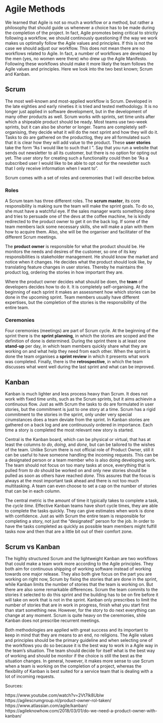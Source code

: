 # Agile Methods

We learned that Agile is not so much a workflow or a method, but rather a philosophy that should guide us whenever a choice has to be made during the completion of the project. 
In fact, Agile promotes being critical to strictly following a workflow, we should continously questioning if the way we work makes us optimally follow the Agile values and principles. 
If this is not the case we should adjust our workflow. 
This does not mean there are no workflows related to Agile. 
In fact, a number of workflows are developed by the men (yes, no women were there) who drew up the Agile Manifesto. Following these workflows should make it more likely the team follows the Agile values and principles. 
Here we look into the two best known; Scrum and Kanban.

## Scrum

The most well-known and most-applied workflow is Scrum. 
Developed in the late eighties and early nineties it is tried and tested methodology. 
It is no longer just applied in software development, but in the development of many other products as well. 
Scrum works with sprints, set time units after which a shipeable product should be ready. 
Most teams use two-week sprints, but it can also be shorter or longer. 
Teams are completely self-organising, they decide what it will do the next sprint and how they will do it. 
Tasks to do are gathered on the productlog, they are all formulated such that it is clear how they will add value to the product. 
These **user stories** take the form "As <role user> I would like to <action/functionality> such that I <benefit>". 
Say that you run a website that sends out newsletter to all its customer, but there is no option for opting out yet. 
The user story for creating such a functionality could then be "As a subscribed user I would like to be able to opt out for the newsletter such that I only receive information when I want to". 

Scrum comes with a set of roles and ceremonies that I will describe below.

### Roles

A Scrum team has three different roles. 
The **scrum master**, its core responsibility is making sure the team will make the sprint goals. 
To do so, she must have a watchful eye. 
If the sales manager wants something done and tries to persuade one of the devs at the coffee machine, he is kindly redirected to the product owner to get it on the back log. 
If some of the team members lack some necessary skills, she will make a plan with them how to acquire them. 
Also, she will be the organiser and facilitater of the different Scrum meetings.

The **product owner** is responsible for what the product should be. 
He monitors the needs and desires of the customer, so one of its key responsibilities is stakeholder management. 
He should know the market and notice when it changes. 
He decides what the product should look like, by translating feature changes in user stories. 
Thereby he maintains the product log, ordering the stories in how important they are.

Where the product owner decides what should be doen, the **team** of developers decides how to do it. 
It is completely self-organising. 
At the beginning of each sprint it makes an assessment how which stories can be done in the upcoming sprint. 
Team members usually have different expertises, but the completion of the stories is the responsibility of the entire team. 

### Ceremonies

Four ceremonies (meetings) are part of Scrum cycle. 
At the beginning of the sprint there is the **sprint planning**, in which the stories are scoped and the definition of done is determined. 
During the sprint there is at least one **stand-up** per day, in which team members quickly share what they are working on and what help they need from each other. 
When the sprint is done the team organises a **sprint review** in which it presents what work was completed. 
Finally, there is the **retrospective**, in which the team discusses what went well during the last sprint and what can be improved. 


## Kanban

Kanban is much lighter and less process heavy than Scrum. 
It does not work with fixed time units, such as the Scrum sprints, but it aims achievin a continuous flow. 
Just as with Scrum the tasks to do are formulated in user stories, but the commitment is just to one story at a time. 
Scrum has a rigid commitment to the stories in the sprint, only under very special cirumstances does a team deviate from the sprint. 
In Kanban stories are gathered on a back log and are continuously ordered in importance. 
Each time a story is completed the most relevant new story is started. 

Central is the Kanban board, which can be physical or virtual, that has at least the columns *to do*, *doing*, and *done*, but can be tailored to the wishes of the team. 
Unlike Scrum there is not official role of Product Owner, still it can be useful to have someone handling the incoming requests. 
This can be a designated person or a team member who is also doing developing work. 
The team should not focus on too many tasks at once, everything that is pulled from *to do* should be worked on and only new stories should be pulled as soon as others have reached *done*. 
This assures that the focus is always at the most important task ahead and there is not too much multitasking. 
A team can even choose to set a cap on the number of stories that can be in each column.

The central metric is the amount of time it typically takes to complete a task, the *cycle time*. 
Effective Kanban teams have short cycle times, they are able to complete the tasks quickly. 
They can give estimates when work is done with confidence. 
Just as with Scrum the entire team is responsible for completing a story, not just the "designated" person for the job. 
In order to have the tasks completed as quickly as possible team members might fulfill tasks now and then that are a little bit out of their comfort zone.

## Scrum vs Kanban

The higlhly structured Scrum and the lightweight Kanban are two workflows that could make a team work more according to the Agile principles. 
They both aim for continuous shipping of working software instead of working towards one major release. 
They also both give focus on the part you are working on right now, Scrum by fixing the stories that are done in the sprint, while Kanban limits the number of stories that the team is working on. 
But there are also some remarkable differences. Scrum the team commits to the stories it selected to do this sprint and the building has to be on fire before it will take on work that is not in the sprint. 
Kanban only prescribes to limit the number of stories that are in work in progress, finish what you start first than start something new. 
However, for the story to do next everything can change at any moment. 
Scrum is quite heavy on the ceremonies, shile Kanban does not prescribe recurrent meetings.

Both methodologies are applied with great success and its important to keep in mind that they are means to an end, no religions. 
The Agile values and principles should be the primary guideline and when selecting one of the workflows you do so because it is the best way to work in a Agile way in the team's situation. 
The team should decide for itself what is the best way of working and should be monitor if the choice is still the best as the situation changes. 
In general, however, it makes more sense to use Scrum when a team is working on the completion of a project, whereas the flexibility of Kanban is best suited for a service team that is dealing with a lot of incoming requests.


Sources: 

https://www.youtube.com/watch?v=2Vt7Ik8Ublw
https://agilescrumgroup.nl/product-owner-rol-taken/
https://www.atlassian.com/agile/kanban/
https://agileknowhow.com/2018/03/01/do-we-need-a-product-owner-with-kanban/
